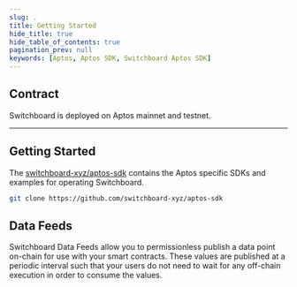 ```yaml
---
slug: .
title: Getting Started
hide_title: true
hide_table_of_contents: true
pagination_prev: null
keywords: [Aptos, Aptos SDK, Switchboard Aptos SDK]
---
```



<SdkPageSidebar sdk="aptos">

## Contract

Switchboard is deployed on Aptos mainnet and testnet.

<AptosAddresses />

<hr />

## Getting Started

The [switchboard-xyz/aptos-sdk](https://github.com/switchboard-xyz/aptos-sdk)
contains the Aptos specific SDKs and examples for operating Switchboard.

```bash
git clone https://github.com/switchboard-xyz/aptos-sdk
```

## Data Feeds

Switchboard Data Feeds allow you to permissionless publish a data point on-chain
for use with your smart contracts. These values are published at a periodic
interval such that your users do not need to wait for any off-chain execution in
order to consume the values.

</SdkPageSidebar>
